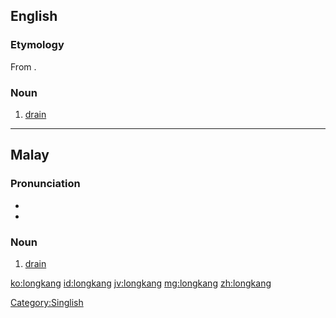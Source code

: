 ==English==

===Etymology===
From {{etyl|ms|en}} {{term|longkang|lang=ms}}.

===Noun===
{{en-noun}}

# {{Singapore|Malaysia}} [[drain]]

[[Category:Singlish]]

----

==Malay==

===Pronunciation===
* {{IPA|/loŋkaŋ/|lang=ms}}
* {{rhymes|oŋkaŋ|kaŋ|aŋ|lang=ms}}

===Noun===
{{head|ms|noun}}

# [[drain]] {{qualifier|A conduit for liquids}}

[[ko:longkang]]
[[id:longkang]]
[[jv:longkang]]
[[mg:longkang]]
[[zh:longkang]]
